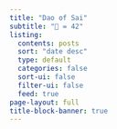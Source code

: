 ```yaml
---
title: "Dao of Sai"
subtitle: "🤖 = 42"
listing:
  contents: posts
  sort: "date desc"
  type: default
  categories: false
  sort-ui: false
  filter-ui: false
  feed: true
page-layout: full
title-block-banner: true
---
```

